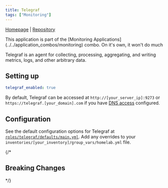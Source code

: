```yaml
---
title: Telegraf
tags: ["Monitoring"]
---
```



[Homepage](https://www.influxdata.com/time-series-platform/telegraf/) |
[Repository](https://github.com/influxdata/telegraf)

<Tags tags={frontmatter.tags} />

<Aside>
	This application is part of the [Monitoring Applications](../../application_combos/monitoring) combo.
  On it's own, it won't do much
</Aside>

Telegraf is an agent for collecting, processing, aggregating, and writing metrics, logs, and other arbitrary data.

## Setting up

```yaml title="inventories/homelab/group_vars/homelab.yml"
telegraf_enabled: true
```

By default, Telegraf can be accessed at `http://[your_server_ip]:9273` or `https://telegraf.[your_domain].com` if you have [DNS access](../guides/dns-access) configured.

## Configuration

See the default configuration options for Telegraf at [`roles/telegraf/defaults/main.yml`](https://github.com/Dylancyclone/ansible-homelab-orchestration/blob/main/roles/telegraf/defaults/main.yml).
Add any overrides to your `inventories/[your_inventory]/group_vars/homelab.yml` file.

{/* 

## Breaking Changes

*/}